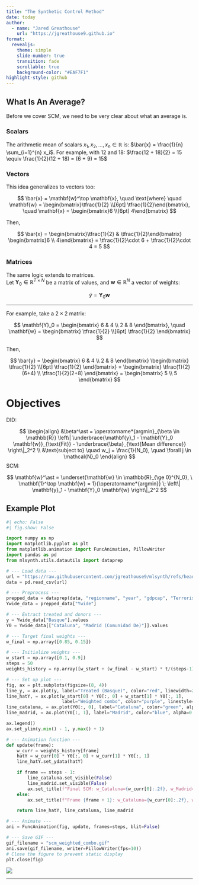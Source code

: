 ```yaml
---
title: "The Synthetic Control Method"
date: today
author:
  - name: "Jared Greathouse"
    url: "https://jgreathouse9.github.io"
format:
  revealjs:
    theme: simple
    slide-number: true
    transition: fade
    scrollable: true
    background-color: "#EAF7F1"
highlight-style: github
---
```


## What Is An Average?

Before we cover SCM, we need to be very clear about what an average is.

::: {.panel-tabset}

### Scalars

The arithmetic mean of scalars $x_1, x_2, \dots, x_n \in \mathbb{R}$ is: $\bar{x} = \frac{1}{n} \sum_{i=1}^{n} x_i$. For example, with 12 and 18: $\frac{12 + 18}{2} = 15 \equiv \frac{1}{2}(12 + 18) = (6 + 9) = 15$

### Vectors

This idea generalizes to vectors too:

$$
\bar{x} = \mathbf{w}^\top \mathbf{x}, 
\quad \text{where} \quad 
\mathbf{w} = \begin{bmatrix}\tfrac{1}{2} \\[6pt] \tfrac{1}{2}\end{bmatrix}, 
\quad \mathbf{x} = \begin{bmatrix}6 \\[6pt] 4\end{bmatrix}
$$

Then,

$$
\bar{x} = 
\begin{bmatrix}\tfrac{1}{2} & \tfrac{1}{2}\end{bmatrix}
\begin{bmatrix}6 \\ 4\end{bmatrix}
= \tfrac{1}{2}\cdot 6 + \tfrac{1}{2}\cdot 4 = 5
$$

### Matrices

The same logic extends to matrices.  
Let $\mathbf{Y}_0 \in \mathbb{R}^{T \times N}$ be a matrix of values, and $\mathbf{w} \in \mathbb{R}^N$ a vector of weights:

$$
\bar{y} = \mathbf{Y}_0 \mathbf{w}
$$

---

For example, take a $2 \times 2$ matrix:

$$
\mathbf{Y}_0 = 
\begin{bmatrix}
6 & 4 \\
2 & 8
\end{bmatrix}, 
\quad
\mathbf{w} = 
\begin{bmatrix}
\tfrac{1}{2} \\[6pt] 
\tfrac{1}{2}
\end{bmatrix}
$$

Then,

$$
\bar{y} = 
\begin{bmatrix}
6 & 4 \\
2 & 8
\end{bmatrix}
\begin{bmatrix}
\tfrac{1}{2} \\[6pt] 
\tfrac{1}{2}
\end{bmatrix}
=
\begin{bmatrix}
\tfrac{1}{2}(6+4) \\
\tfrac{1}{2}(2+8)
\end{bmatrix}
=
\begin{bmatrix}
5 \\
5
\end{bmatrix}
$$


:::


# Objectives

DID:

$$
\begin{align}
&\beta^\ast = 
\operatorname*{argmin}_{\beta \in \mathbb{R}}
\left\|
\underbrace{\mathbf{y}_1 - \mathbf{Y}_0 \mathbf{w}}_{\text{Fit}}
-
\underbrace{\beta}_{\text{Mean difference}}
\right\|_2^2 \\
&\text{subject to} \quad w_j = \frac{1}{N_0}, \quad \forall j \in \mathcal{N}_0
\end{align}
$$
SCM:

$$
\mathbf{w}^\ast = \underset{\mathbf{w} \in \mathbb{R}_{\ge 0}^{N_0}, \ \mathbf{1}^\top \mathbf{w} = 1}{\operatorname*{argmin}} \; \left\| \mathbf{y}_1 - \mathbf{Y}_0 \mathbf{w} \right\|_2^2
$$


## Example Plot


```python

#| echo: False
#| fig.show: False

import numpy as np
import matplotlib.pyplot as plt
from matplotlib.animation import FuncAnimation, PillowWriter
import pandas as pd
from mlsynth.utils.datautils import dataprep

# --- Load data ---
url = "https://raw.githubusercontent.com/jgreathouse9/mlsynth/refs/heads/main/basedata/basque_data.csv"
data = pd.read_csv(url)

# --- Preprocess ---
prepped_data = dataprep(data, "regionname", "year", "gdpcap", "Terrorism")
Ywide_data = prepped_data["Ywide"]

# --- Extract treated and donors ---
y = Ywide_data["Basque"].values
Y0 = Ywide_data[["Cataluna", "Madrid (Comunidad De)"]].values

# --- Target final weights ---
w_final = np.array([0.85, 0.15])

# --- Initialize weights ---
w_start = np.array([0.1, 0.9])
steps = 50
weights_history = np.array([w_start + (w_final - w_start) * t/(steps-1) for t in range(steps)])

# --- Set up plot ---
fig, ax = plt.subplots(figsize=(8, 4))
line_y, = ax.plot(y, label="Treated (Basque)", color="red", linewidth=2)
line_hatY, = ax.plot(w_start[0] * Y0[:, 0] + w_start[1] * Y0[:, 1],
                     label="Weighted combo", color="purple", linestyle="--")
line_cataluna, = ax.plot(Y0[:, 0], label="Cataluna", color="green", alpha=0.5)
line_madrid, = ax.plot(Y0[:, 1], label="Madrid", color="blue", alpha=0.5)

ax.legend()
ax.set_ylim(y.min() - 1, y.max() + 1)

# --- Animation function ---
def update(frame):
    w_curr = weights_history[frame]
    hatY = w_curr[0] * Y0[:, 0] + w_curr[1] * Y0[:, 1]
    line_hatY.set_ydata(hatY)

    if frame == steps - 1:
        line_cataluna.set_visible(False)
        line_madrid.set_visible(False)
        ax.set_title(f"Final SCM: w_Cataluna={w_curr[0]:.2f}, w_Madrid={w_curr[1]:.2f}")
    else:
        ax.set_title(f"Frame {frame + 1}: w_Cataluna={w_curr[0]:.2f}, w_Madrid={w_curr[1]:.2f}")

    return line_hatY, line_cataluna, line_madrid

# --- Animate ---
ani = FuncAnimation(fig, update, frames=steps, blit=False)

# --- Save GIF ---
gif_filename = "scm_weighted_combo.gif"
ani.save(gif_filename, writer=PillowWriter(fps=10))
# Close the figure to prevent static display
plt.close(fig)
```

![](scm_weighted_combo.gif)



---
